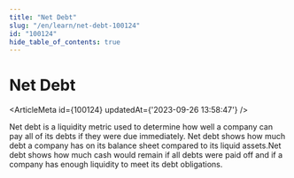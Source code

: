 ```yaml
---
title: "Net Debt"
slug: "/en/learn/net-debt-100124"
id: "100124"
hide_table_of_contents: true
---
```



# Net Debt

<ArticleMeta id={100124} updatedAt={'2023-09-26 13:58:47'} />
<div className='border-solid border-b border-t-0 my-4 border-[var(--ifm-color-gray-300)]' />

Net debt is a liquidity metric used to determine how well a company can pay all of its debts if they were due immediately. Net debt shows how much debt a company has on its balance sheet compared to its liquid assets.Net debt shows how much cash would remain if all debts were paid off and if a company has enough liquidity to meet its debt obligations.
